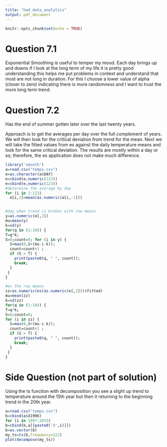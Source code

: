 ```yaml
---
title: "hw4_data_analytics"
output: pdf_document
---
```


```r
knitr::opts_chunk$set(echo = TRUE)
```

# Question 7.1

Exponential Smoothing is useful to temper my mood.  Each day brings up and downs if I look at the long term of my life it is pretty good understanding this helps me put problems in context and understand that most are not long in duration.  For this I choose a lower value of alpha (closer to zero) indicating there is more randomness and I want to trust the more long term trend.



# Question 7.2

Has the end of summer gotten later over the last twenty years.

Approach is to get the averages per day over the full complement of years.  We will then look for the critical deviation from trend for the mean.  Next we will take the fitted values from es against the daily temperature means and look for the same critical deviation.  The results are mostly within a day or so; therefore, the es application does not make much difference. 

```r
library('smooth')
a=read.csv("temps.csv")
e=as.character(a$DAY)
e=cbind(e,numeric(123))
e=cbind(e,numeric(123))
#determine the average by day
for (i in 1:123) 
  e[i,2]=mean(as.numeric(a[i,-1]))


#day when trend is broken with row means
y=as.numeric(e[,2])
mu=mean(y)
k=sd(y)
for(q in (1:10)) {
T=q*k;
S=0;count=0; for (i in y) { 
  S=max(0,S+(mu-i-k)); 
  count=count+1 ;
  if (S > T) { 
    print(paste0(q, " ", count));
    break;
  } 
 }
}

#es the row means
zz=as.numeric(es(as.numeric(e[,2]))$fitted)
mu=mean(zz)
k=sd(zz)
for(q in (1:10)) {
T=q*k;
S=0;count=0; 
for (i in zz) { 
  S=max(0,S+(mu-i-k)); 
  count=count+1 ;
  if (S > T) { 
    print(paste0(q, " ", count));
    break;
  } 
 }
}
```

# Side Question (not part of solution)
Using the ts function with decomposition you see a slight up trend to temperature around the 15th year but then it returning to the beginning trend in the 20th year.

```r
a=read.csv("temps.csv")
b=cbind(a$X1996)
for (i in 1997:2015)
b=cbind(b,a[[paste0('X',i)]])
b=as.vector(b)
my_ts=ts(b,frequency=122)
plot(decompose(my_ts))
```
